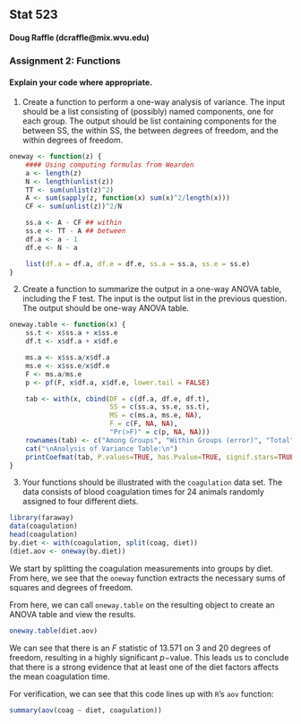 Stat 523
--------
#### Doug Raffle (dcraffle@mix.wvu.edu)

### Assignment 2: Functions

#### Explain your code where appropriate.

1. Create a function to perform a one-way analysis of variance. The input should be a list consisting of (possibly) named components, one for each group. The output should be list containing components for the between SS, the within SS, the between degrees of freedom, and the within degrees of freedom. 
```r
oneway <- function(z) {
    #### Using computing formulas from Wearden
    a <- length(z)
    N <- length(unlist(z))
    TT <- sum(unlist(z)^2)
    A <- sum(sapply(z, function(x) sum(x)^2/length(x)))
    CF <- sum(unlist(z))^2/N

    ss.a <- A - CF ## within
    ss.e <- TT - A ## between
    df.a <- a - 1 
    df.e <- N - a 

    list(df.a = df.a, df.e = df.e, ss.a = ss.a, ss.e = ss.e)
}
```

2. Create a function to summarize the output in a one-way ANOVA table, including the F test. The input is the output list in the previous question. The output should be one-way ANOVA table.
```r
oneway.table <- function(x) {
    ss.t <- x$ss.a + x$ss.e
    df.t <- x$df.a + x$df.e

    ms.a <- x$ss.a/x$df.a
    ms.e <- x$ss.e/x$df.e
    F <- ms.a/ms.e
    p <- pf(F, x$df.a, x$df.e, lower.tail = FALSE)

    tab <- with(x, cbind(DF = c(df.a, df.e, df.t),
                         SS = c(ss.a, ss.e, ss.t),
                         MS = c(ms.a, ms.e, NA),
                         F = c(F, NA, NA),
                         "Pr(>F)" = c(p, NA, NA)))
    rownames(tab) <- c("Among Groups", "Within Groups (error)", "Total")
    cat("\nAnalysis of Variance Table:\n")
    printCoefmat(tab, P.values=TRUE, has.Pvalue=TRUE, signif.stars=TRUE, na.print="")
}
```

3. Your functions should be illustrated with the `coagulation` data set. The data consists of blood coagulation times for 24 animals randomly assigned to four different diets.
```r
library(faraway)
data(coagulation)
head(coagulation)
by.diet <- with(coagulation, split(coag, diet))
(diet.aov <- oneway(by.diet))
```
We start by splitting the coagulation measurements into groups by
diet. From here, we see that the `oneway` function extracts the
necessary sums of squares and degrees of freedom.

From here, we can call `oneway.table` on the resulting object to
create an ANOVA table and view the results.

```r
oneway.table(diet.aov)
```

We can see that there is an $F$ statistic of $13.571$ on $3$ and $20$
degrees of freedom, resulting in a highly significant $p-$value.  This
leads us to conclude that there is a strong evidence that at least one
of the diet factors affects the mean coagulation time.

For verification, we can see that this code lines up with `R`'s `aov`
function:

```r
summary(aov(coag ~ diet, coagulation))
```
